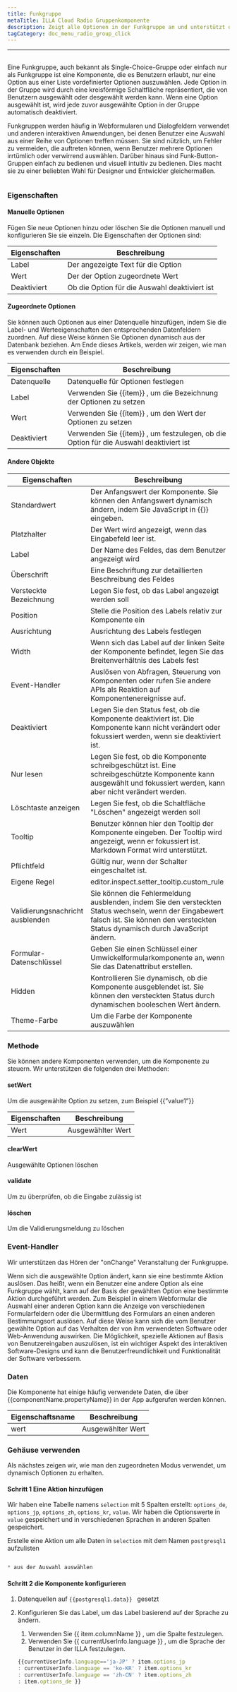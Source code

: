 ```yaml
---
title: Funkgruppe
metaTitle: ILLA Cloud Radio Gruppenkomponente
description: Zeigt alle Optionen in der Funkgruppe an und unterstützt die Auswahl einer Option.
tagCategory: doc_menu_radio_group_click
---
```


* * *

## <Heading hidden>Funkgruppe</Heading>

Eine Funkgruppe, auch bekannt als Single-Choice-Gruppe oder einfach nur als Funkgruppe ist eine Komponente, die es Benutzern erlaubt, nur eine Option aus einer Liste vordefinierter Optionen auszuwählen. Jede Option in der Gruppe wird durch eine kreisförmige Schaltfläche repräsentiert, die von Benutzern ausgewählt oder desgewählt werden kann. Wenn eine Option ausgewählt ist, wird jede zuvor ausgewählte Option in der Gruppe automatisch deaktiviert.

Funkgruppen werden häufig in Webformularen und Dialogfeldern verwendet und anderen interaktiven Anwendungen, bei denen Benutzer eine Auswahl aus einer Reihe von Optionen treffen müssen. Sie sind nützlich, um Fehler zu vermeiden, die auftreten können, wenn Benutzer mehrere Optionen irrtümlich oder verwirrend auswählen. Darüber hinaus sind Funk-Button-Gruppen einfach zu bedienen und visuell intuitiv zu bedienen. Dies macht sie zu einer beliebten Wahl für Designer und Entwickler gleichermaßen.

<img src='https://cdn.illacloud.com/official-website/img/docs/assemble/radiogroup1.png' alt="" />

### Eigenschaften

#### Manuelle Optionen

Fügen Sie neue Optionen hinzu oder löschen Sie die Optionen manuell und konfigurieren Sie sie einzeln. Die Eigenschaften der Optionen sind: 

| Eigenschaften | Beschreibung                                  |
| ------------- | --------------------------------------------- |
| Label         | Der angezeigte Text für die Option            |
| Wert          | Der der Option zugeordnete Wert               |
| Deaktiviert   | Ob die Option für die Auswahl deaktiviert ist |

#### Zugeordnete Optionen

Sie können auch Optionen aus einer Datenquelle hinzufügen, indem Sie die Label- und Werteeigenschaften den entsprechenden Datenfeldern zuordnen. Auf diese Weise können Sie Optionen dynamisch aus der Datenbank beziehen. Am Ende dieses Artikels, werden wir zeigen, wie man es verwenden durch ein Beispiel.

| Eigenschaften | Beschreibung                                                                           |
| ------------- | -------------------------------------------------------------------------------------- |
| Datenquelle   | Datenquelle für Optionen festlegen                                                     |
| Label         | Verwenden Sie {{item}} , um die Bezeichnung der Optionen zu setzen                     |
| Wert          | Verwenden Sie {{item}} , um den Wert der Optionen zu setzen                            |
| Deaktiviert   | Verwenden Sie {{item}} , um festzulegen, ob die Option für die Auswahl deaktiviert ist |

#### Andere Objekte

| Eigenschaften                    | Beschreibung                                                                                                                                                                              |
| -------------------------------- | ----------------------------------------------------------------------------------------------------------------------------------------------------------------------------------------- |
| Standardwert                     | Der Anfangswert der Komponente. Sie können den Anfangswert dynamisch ändern, indem Sie JavaScript in {{}} eingeben.                                                                       |
| Platzhalter                      | Der Wert wird angezeigt, wenn das Eingabefeld leer ist.                                                                                                                                   |
| Label                            | Der Name des Feldes, das dem Benutzer angezeigt wird                                                                                                                                      |
| Überschrift                      | Eine Beschriftung zur detaillierten Beschreibung des Feldes                                                                                                                               |
| Versteckte Bezeichnung           | Legen Sie fest, ob das Label angezeigt werden soll                                                                                                                                        |
| Position                         | Stelle die Position des Labels relativ zur Komponente ein                                                                                                                                 |
| Ausrichtung                      | Ausrichtung des Labels festlegen                                                                                                                                                          |
| Width                            | Wenn sich das Label auf der linken Seite der Komponente befindet, legen Sie das Breitenverhältnis des Labels fest                                                                         |
| Event-Handler                    | Auslösen von Abfragen, Steuerung von Komponenten oder rufen Sie andere APIs als Reaktion auf Komponentenereignisse auf.                                                                   |
| Deaktiviert                      | Legen Sie den Status fest, ob die Komponente deaktiviert ist. Die Komponente kann nicht verändert oder fokussiert werden, wenn sie deaktiviert ist.                                       |
| Nur lesen                        | Legen Sie fest, ob die Komponente schreibgeschützt ist. Eine schreibgeschützte Komponente kann ausgewählt und fokussiert werden, kann aber nicht verändert werden.                        |
| Löschtaste anzeigen              | Legen Sie fest, ob die Schaltfläche "Löschen" angezeigt werden soll                                                                                                                       |
| Tooltip                          | Benutzer können hier den Tooltip der Komponente eingeben. Der Tooltip wird angezeigt, wenn er fokussiert ist. Markdown Format wird unterstützt.                                           |
| Pflichtfeld                      | Gültig nur, wenn der Schalter eingeschaltet ist.                                                                                                                                          |
| Eigene Regel                     | editor.inspect.setter_tooltip.custom_rule                                                                                                                                                 |
| Validierungsnachricht ausblenden | Sie können die Fehlermeldung ausblenden, indem Sie den versteckten Status wechseln, wenn der Eingabewert falsch ist. Sie können den versteckten Status dynamisch durch JavaScript ändern. |
| Formular-Datenschlüssel          | Geben Sie einen Schlüssel einer Umwickelformularkomponente an, wenn Sie das Datenattribut erstellen.                                                                                      |
| Hidden                           | Kontrollieren Sie dynamisch, ob die Komponente ausgeblendet ist. Sie können den versteckten Status durch dynamischen booleschen Wert ändern.                                              |
| Theme-Farbe                      | Um die Farbe der Komponente auszuwählen                                                                                                                                                   |

### Methode

Sie können andere Komponenten verwenden, um die Komponente zu steuern. Wir unterstützen die folgenden drei Methoden:

#### setWert

Um die ausgewählte Option zu setzen, zum Beispiel {{”value1”}}

| Eigenschaften | Beschreibung      |
| ------------- | ----------------- |
| Wert          | Ausgewählter Wert |

#### clearWert

Ausgewählte Optionen löschen

#### validate

Um zu überprüfen, ob die Eingabe zulässig ist

#### löschen

Um die Validierungsmeldung zu löschen

### Event-Handler

Wir unterstützen das Hören der "onChange" Veranstaltung der Funkgruppe. 

Wenn sich die ausgewählte Option ändert, kann sie eine bestimmte Aktion auslösen. Das heißt, wenn ein Benutzer eine andere Option als eine Funkgruppe wählt, kann auf der Basis der gewählten Option eine bestimmte Aktion durchgeführt werden. Zum Beispiel in einem Webformular die Auswahl einer anderen Option kann die Anzeige von verschiedenen Formularfeldern oder die Übermittlung des Formulars an einen anderen Bestimmungsort auslösen. Auf diese Weise kann sich die vom Benutzer gewählte Option auf das Verhalten der von ihm verwendeten Software oder Web-Anwendung auswirken. Die Möglichkeit, spezielle Aktionen auf Basis von Benutzereingaben auszulösen, ist ein wichtiger Aspekt des interaktiven Software-Designs und kann die Benutzerfreundlichkeit und Funktionalität der Software verbessern.

### Daten

Die Komponente hat einige häufig verwendete Daten, die über {{componentName.propertyName}} in der App aufgerufen werden können.

| Eigenschaftsname | Beschreibung      |
| ---------------- | ----------------- |
| wert             | Ausgewählter Wert |

### Gehäuse verwenden

Als nächstes zeigen wir, wie man den zugeordneten Modus verwendet, um dynamisch Optionen zu erhalten. 

#### Schritt 1 Eine Aktion hinzufügen

Wir haben eine Tabelle namens `selection` mit 5 Spalten erstellt: `options_de`, `options_jp`, `options_zh`, `options_kr`, `value`. Wir haben die Optionswerte in `value` gespeichert und in verschiedenen Sprachen in anderen Spalten gespeichert. 

Erstelle eine Aktion um alle Daten in `selection` mit dem Namen `postgresql1` aufzulisten

<img src='https://cdn.illacloud.com/official-website/img/docs/assemble/radio1.png' alt="" />

```jsx
* aus der Auswahl auswählen
```

#### Schritt 2 die Komponente konfigurieren

1.  Datenquellen auf `{{postgresql1.data}} ` gesetzt 
2.  Konfigurieren Sie das Label, um das Label basierend auf der Sprache zu ändern. 

    1.  Verwenden Sie {{ item.columnName }} , um die Spalte festzulegen. 
    2.  Verwenden Sie {{ currentUserInfo.language }} , um die Sprache der Benutzer in der ILLA festzulegen.

    ```jsx
    {{currentUserInfo.language=='ja-JP' ? item.options_jp 
    : currentUserInfo.language == 'ko-KR' ? item.options_kr 
    : currentUserInfo.language == 'zh-CN' ? item.options_zh 
    : item.options_de }}
    ```

<img src='https://cdn.illacloud.com/official-website/img/docs/assemble/radiogroup2.png' alt="" />
